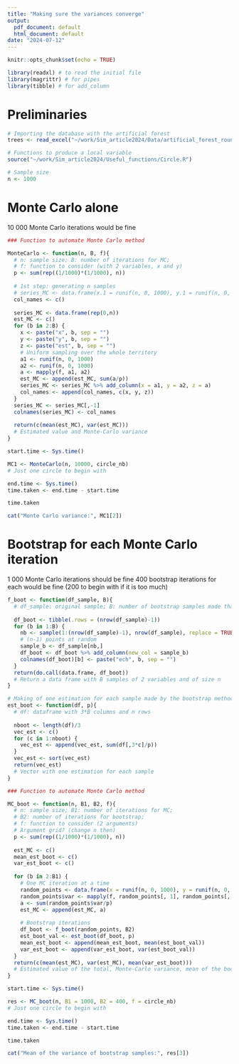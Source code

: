```yaml
---
title: "Making sure the variances converge"
output:
  pdf_document: default
  html_document: default
date: "2024-07-12"
---
```


```r
knitr::opts_chunk$set(echo = TRUE)
```

```r
library(readxl) # to read the initial file
library(magrittr) # for pipes
library(tibble) # for add_column
```

# Preliminaries

```r
# Importing the database with the artificial forest
trees <- read_excel("~/work/Sim_article2024/Data/artificial_forest_round.xls")
```

```r
# Functions to produce a local variable
source("~/work/Sim_article2024/Useful_functions/Circle.R")
```

```r
# Sample size
n <- 1000
```

# Monte Carlo alone

10 000 Monte Carlo iterations would be fine

```r
### Function to automate Monte Carlo method

MonteCarlo <- function(n, B, f){
  # n: sample size; B: number of iterations for MC; 
  # f: function to consider (with 2 variables, x and y)
  p <- sum(rep((1/1000)*(1/1000), n))
  
  # 1st step: generating n samples
  # series_MC <- data.frame(x.1 = runif(n, 0, 1000), y.1 = runif(n, 0, 1000))
  col_names <- c()
  
  series_MC <- data.frame(rep(0,n))
  est_MC <- c()
  for (b in 2:B) {
    x <- paste("x", b, sep = "")
    y <- paste("y", b, sep = "")
    z <- paste("est", b, sep = "")
    # Uniform sampling over the whole territory
    a1 <- runif(n, 0, 1000)
    a2 <- runif(n, 0, 1000)
    a <- mapply(f, a1, a2)
    est_MC <- append(est_MC, sum(a/p))
    series_MC <- series_MC %>% add_column(x = a1, y = a2, z = a)
    col_names <- append(col_names, c(x, y, z))
  }
  series_MC <- series_MC[,-1]
  colnames(series_MC) <- col_names
  
  return(c(mean(est_MC), var(est_MC)))
  # Estimated value and Monte-Carlo variance
}
```
  
```r
start.time <- Sys.time()

MC1 <- MonteCarlo(n, 10000, circle_nb)
# Just one circle to begin with

end.time <- Sys.time()
time.taken <- end.time - start.time

time.taken
```

```r
cat("Monte Carlo variance:", MC1[2])
```



# Bootstrap for each Monte Carlo iteration

1 000 Monte Carlo iterations should be fine
400 bootstrap iterations for each would be fine (200 to begin with if it is too much)

```r
f_boot <- function(df_sample, B){
  # df_sample: original sample; B: number of bootstrap samples made thanks to df_sample
  
  df_boot <- tibble(.rows = (nrow(df_sample)-1))
  for (b in 1:B) {
    nb <- sample(1:(nrow(df_sample)-1), nrow(df_sample), replace = TRUE)
    # (n-1) points at random
    sample_b <- df_sample[nb,]
    df_boot <- df_boot %>% add_column(new_col = sample_b)
    colnames(df_boot)[b] <- paste("ech", b, sep = "")
  }
  return(do.call(data.frame, df_boot))
  # Return a data frame with B samples of 2 variables and of size n
}
```

```r
# Making of one estimation for each sample made by the bootstrap method
est_boot <- function(df, p){
  # df: dataframe with 3*B columns and n rows
  
  nboot <- length(df)/3
  vec_est <- c()
  for (c in 1:nboot) {
    vec_est <- append(vec_est, sum(df[,3*c]/p))
  }
  vec_est <- sort(vec_est)
  return(vec_est)
  # Vector with one estimation for each sample
}
```

```r
### Function to automate Monte Carlo method

MC_boot <- function(n, B1, B2, f){
  # n: sample size; B1: number of iterations for MC;
  # B2: number of iterations for bootstrap;
  # f: function to consider (2 arguments)
  # Argument grid? (change n then)
  p <- sum(rep((1/1000)*(1/1000), n))
  
  est_MC <- c()
  mean_est_boot <- c()
  var_est_boot <- c()
  
  for (b in 2:B1) {
    # One MC iteration at a time
    random_points <- data.frame(x = runif(n, 0, 1000), y = runif(n, 0, 1000))
    random_points$var <- mapply(f, random_points[, 1], random_points[, 2])
    a <- sum(random_points$var/p)
    est_MC <- append(est_MC, a)
    
    # Bootstrap iterations
    df_boot <- f_boot(random_points, B2)
    est_boot_val <- est_boot(df_boot, p)
    mean_est_boot <- append(mean_est_boot, mean(est_boot_val))
    var_est_boot <- append(var_est_boot, var(est_boot_val))
  }
  return(c(mean(est_MC), var(est_MC), mean(var_est_boot)))
  # Estimated value of the total, Monte-Carlo variance, mean of the bootstrap variance
}
```

```r
start.time <- Sys.time()

res <- MC_boot(n, B1 = 1000, B2 = 400, f = circle_nb)
# Just one circle to begin with

end.time <- Sys.time()
time.taken <- end.time - start.time

time.taken
```

```r
cat("Mean of the variance of bootstrap samples:", res[3])
```





